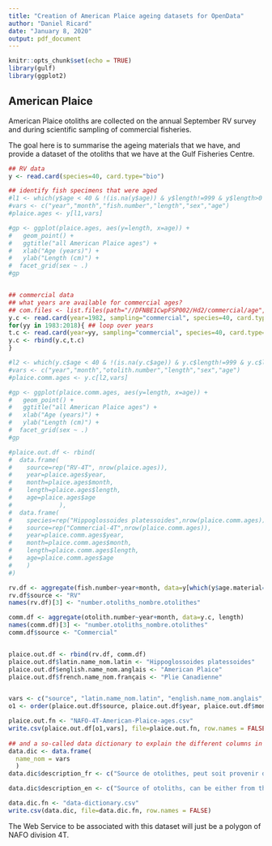 ```yaml
---
title: "Creation of American Plaice ageing datasets for OpenData"
author: "Daniel Ricard"
date: "January 8, 2020"
output: pdf_document
---
```


```r
knitr::opts_chunk$set(echo = TRUE)
library(gulf)
library(ggplot2)
```

## American Plaice
American Plaice otoliths are collected on the annual September RV survey and during scientific sampling of commercial fisheries.

The goal here is to summarise the ageing materials that we have, and provide a dataset of the otoliths that we have at the Gulf Fisheries Centre.


```r
## RV data
y <- read.card(species=40, card.type="bio")

## identify fish specimens that were aged
#l1 <- which(y$age < 40 & !(is.na(y$age)) & y$length!=999 & y$length>0 & y$age!=0)
#vars <- c("year","month","fish.number","length","sex","age")
#plaice.ages <- y[l1,vars]

#gp <- ggplot(plaice.ages, aes(y=length, x=age)) + 
#	geom_point() + 
#	ggtitle("all American Plaice ages") + 
#	xlab("Age (years)") + 
#	ylab("Length (cm)") + 
#  facet_grid(sex ~ .)
#gp


## commercial data
## what years are available for commercial ages?
## com.files <- list.files(path="//DFNBE1CwpFSP002/Hd2/commercial/age", pattern="plaage")
y.c <- read.card(year=1982, sampling="commercial", species=40, card.type="age") ## this loads all pre-1982 commercial ages
for(yy in 1983:2018){ ## loop over years
t.c <- read.card(year=yy, sampling="commercial", species=40, card.type="age")
y.c <- rbind(y.c,t.c)
}

#l2 <- which(y.c$age < 40 & !(is.na(y.c$age)) & y.c$length!=999 & y.c$length>0 & y.c$age!=0)
#vars <- c("year","month","otolith.number","length","sex","age")
#plaice.comm.ages <- y.c[l2,vars]

#gp <- ggplot(plaice.comm.ages, aes(y=length, x=age)) + 
#	geom_point() + 
#	ggtitle("all American Plaice ages") + 
#	xlab("Age (years)") + 
#	ylab("Length (cm)") + 
#  facet_grid(sex ~ .)
#gp

#plaice.out.df <- rbind(
#  data.frame(
#    source=rep("RV-4T", nrow(plaice.ages)),
#    year=plaice.ages$year,
#    month=plaice.ages$month,
#    length=plaice.ages$length,
#    age=plaice.ages$age
#             ),
#  data.frame(
#    species=rep("Hippoglossoides platessoides",nrow(plaice.comm.ages)),
#    source=rep("Commercial-4T",nrow(plaice.comm.ages)),
#    year=plaice.comm.ages$year,
#    month=plaice.comm.ages$month,
#    length=plaice.comm.ages$length,
#    age=plaice.comm.ages$age
#    )
#)

rv.df <- aggregate(fish.number~year+month, data=y[which(y$age.material==1),], length)
rv.df$source <- "RV"
names(rv.df)[3] <- "number.otoliths_nombre.otolithes"

comm.df <- aggregate(otolith.number~year+month, data=y.c, length)
names(comm.df)[3] <- "number.otoliths_nombre.otolithes"
comm.df$source <- "Commercial"


plaice.out.df <- rbind(rv.df, comm.df)
plaice.out.df$latin.name_nom.latin <- "Hippoglossoides platessoides"
plaice.out.df$english.name_nom.anglais <- "American Plaice"
plaice.out.df$french.name_nom.français <- "Plie Canadienne"


vars <- c("source", "latin.name_nom.latin", "english.name_nom.anglais", "french.name_nom.français", "year","month","number.otoliths_nombre.otolithes")
o1 <- order(plaice.out.df$source, plaice.out.df$year, plaice.out.df$month)

plaice.out.fn <- "NAFO-4T-American-Plaice-ages.csv"
write.csv(plaice.out.df[o1,vars], file=plaice.out.fn, row.names = FALSE)
  
## and a so-called data dictionary to explain the different columns in the CSV file
data.dic <- data.frame(
  name_nom = vars
  )
data.dic$description_fr <- c("Source de otolithes, peut soit provenir du relevé par navire de recherche (Research Vessel (RV)) ou d'échantillonnage des pêches commerciales (Commercial)", "Nom latin de l'espèce", "Nom anglais de l'espèce", "Nom français de l'espèce", "Année d'échantillonnage des otolithes", "Mois d'échantillonnage des otolithes", "Nombre d'otolithes dans la collection")

data.dic$description_en <- c("Source of otoliths, can be either from the Research Vessel (RV) survey or from commercial sampling (Commercial)", "Latin name of the species", "English name of the species", "French name of the species", "Year when otoliths were collected", "Month when otolith were collected", "Number of otoliths in collection")

data.dic.fn <- "data-dictionary.csv"
write.csv(data.dic, file=data.dic.fn, row.names = FALSE)
```

The Web Service to be associated with this dataset will just be a polygon of NAFO division 4T.




